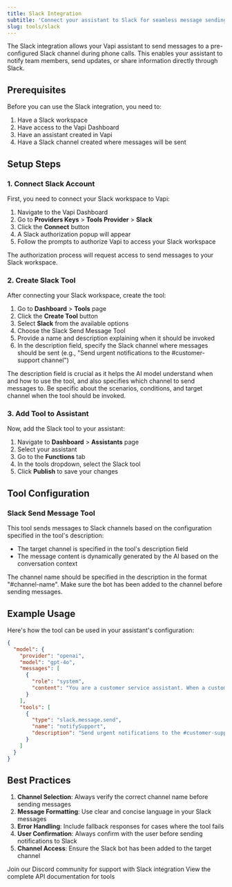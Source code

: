```yaml
---
title: Slack Integration
subtitle: 'Connect your assistant to Slack for seamless message sending.'
slug: tools/slack
---
```


The Slack integration allows your Vapi assistant to send messages to a pre-configured Slack channel during phone calls. This enables your assistant to notify team members, send updates, or share information directly through Slack.

## Prerequisites

Before you can use the Slack integration, you need to:
1. Have a Slack workspace
2. Have access to the Vapi Dashboard
3. Have an assistant created in Vapi
4. Have a Slack channel created where messages will be sent

## Setup Steps

### 1. Connect Slack Account

First, you need to connect your Slack workspace to Vapi:

1. Navigate to the Vapi Dashboard
2. Go to **Providers Keys** > **Tools Provider** > **Slack**
3. Click the **Connect** button
4. A Slack authorization popup will appear
5. Follow the prompts to authorize Vapi to access your Slack workspace

<Note>
  The authorization process will request access to send messages to your Slack workspace.
</Note>

### 2. Create Slack Tool

After connecting your Slack workspace, create the tool:

1. Go to **Dashboard** > **Tools** page
2. Click the **Create Tool** button
3. Select **Slack** from the available options
4. Choose the Slack Send Message Tool
5. Provide a name and description explaining when it should be invoked
6. In the description field, specify the Slack channel where messages should be sent (e.g., "Send urgent notifications to the #customer-support channel")

<Note>
  The description field is crucial as it helps the AI model understand when and how to use the tool, and also specifies which channel to send messages to. Be specific about the scenarios, conditions, and target channel when the tool should be invoked.
</Note>

### 3. Add Tool to Assistant

Now, add the Slack tool to your assistant:

1. Navigate to **Dashboard** > **Assistants** page
2. Select your assistant
3. Go to the **Functions** tab
4. In the tools dropdown, select the Slack tool
5. Click **Publish** to save your changes

## Tool Configuration

### Slack Send Message Tool

This tool sends messages to Slack channels based on the configuration specified in the tool's description:

- The target channel is specified in the tool's description field
- The message content is dynamically generated by the AI based on the conversation context

<Note>
  The channel name should be specified in the description in the format "#channel-name". Make sure the bot has been added to the channel before sending messages.
</Note>

## Example Usage

Here's how the tool can be used in your assistant's configuration:

```json
{
  "model": {
    "provider": "openai",
    "model": "gpt-4o",
    "messages": [
      {
        "role": "system",
        "content": "You are a customer service assistant. When a customer requests a callback or needs urgent attention, use the Slack tool to notify the support team. Always be professional and concise in your Slack messages."
      }
    ],
    "tools": [
      {
        "type": "slack.message.send",
        "name": "notifySupport",
        "description": "Send urgent notifications to the #customer-support channel when a customer needs immediate attention or requests a callback. Include customer name, phone number, reason for callback, and any time constraints."
      }
    ]
  }
}
```

## Best Practices

1. **Channel Selection**: Always verify the correct channel name before sending messages
2. **Message Formatting**: Use clear and concise language in your Slack messages
3. **Error Handling**: Include fallback responses for cases where the tool fails
4. **User Confirmation**: Always confirm with the user before sending notifications to Slack
5. **Channel Access**: Ensure the Slack bot has been added to the target channel

<CardGroup cols={2}>
  <Card
    title="Need Help?"
    icon="question-circle"
    href="https://discord.gg/pUFNcf2WmH"
  >
    Join our Discord community for support with Slack integration
  </Card>
  <Card
    title="API Reference"
    icon="book"
    href="/api-reference/tools/create"
  >
    View the complete API documentation for tools
  </Card>
</CardGroup> 
